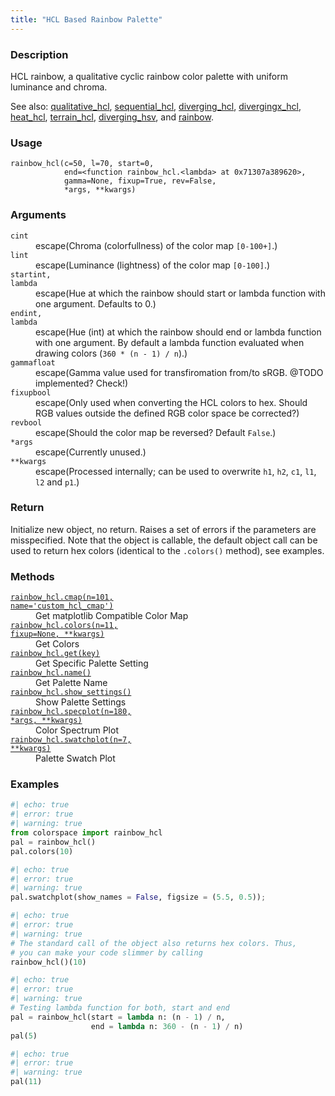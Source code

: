 ```yaml
---
title: "HCL Based Rainbow Palette"
---
```


### Description

HCL rainbow, a qualitative cyclic rainbow color palette with uniform
luminance and chroma.

See also: [qualitative_hcl](colorspace.palettes.qualitative_hcl.qmd), [sequential_hcl](colorspace.palettes.sequential_hcl.qmd),
[diverging_hcl](colorspace.palettes.diverging_hcl.qmd), [divergingx_hcl](colorspace.palettes.divergingx_hcl.qmd),
[heat_hcl](colorspace.palettes.heat_hcl.qmd), [terrain_hcl](colorspace.palettes.terrain_hcl.qmd), [diverging_hsv](colorspace.palettes.diverging_hsv.qmd),
and [rainbow](colorspace.palettes.rainbow.qmd).

### Usage

<pre><code class='language-python'>rainbow_hcl(c=50, l=70, start=0,<br/>            end=&lt;function rainbow_hcl.&lt;lambda&gt; at 0x71307a389620&gt;,<br/>            gamma=None, fixup=True, rev=False,<br/>            *args, **kwargs)</code></pre>

### Arguments

<dl class="pyp-list param-list">
  <dt style = "white-space: nowrap; font-family: monospace; vertical-align: top">
   <code id="colorspace.palettes.rainbow_hcl:c">c</code><code class="argument-class">int</code>
  </dt>
 <dd>escape(Chroma (colorfullness) of the color map `[0-100+]`.)</dd>
  <dt style = "white-space: nowrap; font-family: monospace; vertical-align: top">
   <code id="colorspace.palettes.rainbow_hcl:l">l</code><code class="argument-class">int</code>
  </dt>
 <dd>escape(Luminance (lightness) of the color map `[0-100]`.)</dd>
  <dt style = "white-space: nowrap; font-family: monospace; vertical-align: top">
   <code id="colorspace.palettes.rainbow_hcl:start">start</code><code class="argument-class">int, lambda</code>
  </dt>
 <dd>escape(Hue at which the rainbow should start or lambda function
with one argument. Defaults to 0.)</dd>
  <dt style = "white-space: nowrap; font-family: monospace; vertical-align: top">
   <code id="colorspace.palettes.rainbow_hcl:end">end</code><code class="argument-class">int, lambda</code>
  </dt>
 <dd>escape(Hue (int) at which the rainbow should end or lambda function
with one argument. By default a lambda function evaluated when
drawing colors (`360 * (n - 1) / n`).)</dd>
  <dt style = "white-space: nowrap; font-family: monospace; vertical-align: top">
   <code id="colorspace.palettes.rainbow_hcl:gamma">gamma</code><code class="argument-class">float</code>
  </dt>
 <dd>escape(Gamma value used for transfiromation from/to sRGB.
@TODO implemented? Check!)</dd>
  <dt style = "white-space: nowrap; font-family: monospace; vertical-align: top">
   <code id="colorspace.palettes.rainbow_hcl:fixup">fixup</code><code class="argument-class">bool</code>
  </dt>
 <dd>escape(Only used when converting the HCL colors to hex.  Should
RGB values outside the defined RGB color space be corrected?)</dd>
  <dt style = "white-space: nowrap; font-family: monospace; vertical-align: top">
   <code id="colorspace.palettes.rainbow_hcl:rev">rev</code><code class="argument-class">bool</code>
  </dt>
 <dd>escape(Should the color map be reversed? Default `False`.)</dd>
  <dt style = "white-space: nowrap; font-family: monospace; vertical-align: top">
   <code id="colorspace.palettes.rainbow_hcl:*args">*args</code>
  </dt>
 <dd>escape(Currently unused.)</dd>
  <dt style = "white-space: nowrap; font-family: monospace; vertical-align: top">
   <code id="colorspace.palettes.rainbow_hcl:**kwargs">**kwargs</code>
  </dt>
 <dd>escape(Processed internally; can be used to overwrite `h1`,
`h2`, `c1`, `l1`, `l2` and `p1`.)</dd>
</dl>

### Return

Initialize new object, no return. Raises a set of errors if the parameters
are misspecified. Note that the object is callable, the default object call
can be used to return hex colors (identical to the `.colors()` method),
see examples.

### Methods

<dl class="pyp-list method-list">
    <dt style = "white-space: nowrap; font-family: monospace; vertical-align: top">
       <code>[rainbow_hcl.cmap(n=101, name=&#x27;custom_hcl_cmap&#x27;)](colorspace.palettes.rainbow_hcl.cmap.qmd)</code>
    </dt>
    <dd>Get matplotlib Compatible Color Map</dd>
    <dt style = "white-space: nowrap; font-family: monospace; vertical-align: top">
       <code>[rainbow_hcl.colors(n=11, fixup=None, **kwargs)](colorspace.palettes.rainbow_hcl.colors.qmd)</code>
    </dt>
    <dd>Get Colors</dd>
    <dt style = "white-space: nowrap; font-family: monospace; vertical-align: top">
       <code>[rainbow_hcl.get(key)](colorspace.palettes.rainbow_hcl.get.qmd)</code>
    </dt>
    <dd>Get Specific Palette Setting</dd>
    <dt style = "white-space: nowrap; font-family: monospace; vertical-align: top">
       <code>[rainbow_hcl.name()](colorspace.palettes.rainbow_hcl.name.qmd)</code>
    </dt>
    <dd>Get Palette Name</dd>
    <dt style = "white-space: nowrap; font-family: monospace; vertical-align: top">
       <code>[rainbow_hcl.show_settings()](colorspace.palettes.rainbow_hcl.show_settings.qmd)</code>
    </dt>
    <dd>Show Palette Settings</dd>
    <dt style = "white-space: nowrap; font-family: monospace; vertical-align: top">
       <code>[rainbow_hcl.specplot(n=180, *args, **kwargs)](colorspace.palettes.rainbow_hcl.specplot.qmd)</code>
    </dt>
    <dd>Color Spectrum Plot</dd>
    <dt style = "white-space: nowrap; font-family: monospace; vertical-align: top">
       <code>[rainbow_hcl.swatchplot(n=7, **kwargs)](colorspace.palettes.rainbow_hcl.swatchplot.qmd)</code>
    </dt>
    <dd>Palette Swatch Plot</dd>
</dl>


### Examples

```python
#| echo: true
#| error: true
#| warning: true
from colorspace import rainbow_hcl
pal = rainbow_hcl()
pal.colors(10)
```

```python
#| echo: true
#| error: true
#| warning: true
pal.swatchplot(show_names = False, figsize = (5.5, 0.5));
```

```python
#| echo: true
#| error: true
#| warning: true
# The standard call of the object also returns hex colors. Thus,
# you can make your code slimmer by calling
rainbow_hcl()(10)
```

```python
#| echo: true
#| error: true
#| warning: true
# Testing lambda function for both, start and end
pal = rainbow_hcl(start = lambda n: (n - 1) / n,
                  end = lambda n: 360 - (n - 1) / n)
pal(5)
```

```python
#| echo: true
#| error: true
#| warning: true
pal(11)
```



